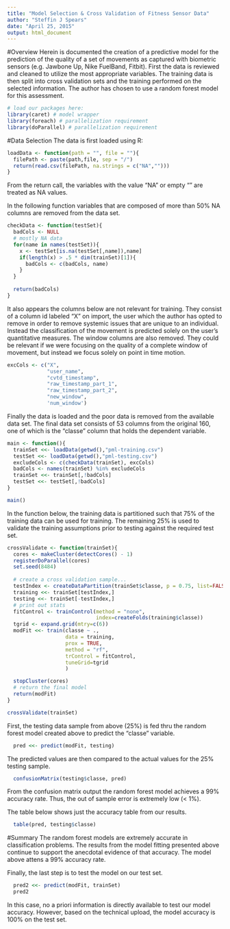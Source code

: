 ```yaml
---
title: "Model Selection & Cross Validation of Fitness Sensor Data"
author: "Steffin J Spears"
date: "April 25, 2015"
output: html_document
---
```


#Overview
Herein is documented the creation of a predictive model for the prediction of the quality of a set of movements as captured with biometric sensors (e.g. Jawbone Up, Nike FuelBand, Fitbit). First the data is reviewed and cleaned to utilize the most appropriate variables. The training data is then split into cross validation sets and the training performed on the selected information. The author has chosen to use a random forest model for this assessment.

```r
# load our packages here:
library(caret) # model wrapper
library(foreach) # parallelization requirement
library(doParallel) # parallelization requirement
```

#Data Selection
The data is first loaded using R:
```r
loadData <- function(path = "", file = ""){
  filePath <- paste(path,file, sep = "/")
  return(read.csv(filePath, na.strings = c("NA","")))  
}
```
From the return call, the variables with the value "NA" or empty "" are treated as NA values.

In the following function variables that are composed of more than 50% NA columns are removed from the data set.
```r
checkData <- function(testSet){
  badCols <- NULL
  # mostly NA data
  for(name in names(testSet)){
    x <- testSet[is.na(testSet[,name]),name]
    if(length(x) > .5 * dim(trainSet)[1]){
      badCols <- c(badCols, name)
    }
  }
  
  return(badCols)
}
```

It also appears the columns below are not relevant for training. They consist of a column id labeled "X" on import, the user which the author has opted to remove in order to remove systemic issues that are unique to an individual. Instead the classification of the movement is predicted solely on the user's quantitative measures. The window columns are also removed. They could be relevant if we were focusing on the quality of a complete window of movement, but instead we focus solely on point in time motion.

```r
excCols <- c("X",
             "user_name",
             "cvtd_timestamp",
             "raw_timestamp_part_1",
             "raw_timestamp_part_2",
             "new_window",
             'num_window')
```

Finally the data is loaded and the poor data is removed from the available data set. The final data set consists of 53 columns from the original 160, one of which is the "classe" column that holds the dependent variable.

```r
main <- function(){
  trainSet <<- loadData(getwd(),"pml-training.csv")
  testSet <<- loadData(getwd(),"pml-testing.csv")
  excludeCols <- c(checkData(trainSet), excCols)
  badCols <- names(trainSet) %in% excludeCols
  trainSet <<- trainSet[,!badCols]
  testSet <<- testSet[,!badCols]
}

main()

```

In the function below, the training data is partitioned such that 75% of the training data can be used for training. The remaining 25% is used to validate the training assumptions prior to testing against the required test set.

```r
crossValidate <- function(trainSet){
  cores <- makeCluster(detectCores() - 1)
  registerDoParallel(cores)
  set.seed(8484)
  
  # create a cross validation sample...
  testIndex <- createDataPartition(trainSet$classe, p = 0.75, list=FALSE)
  training <<- trainSet[testIndex,]
  testing <<- trainSet[-testIndex,]
  # print out stats
  fitControl <- trainControl(method = "none", 
                             index=createFolds(training$classe))
  tgrid <- expand.grid(mtry=c(6)) 
  modFit <<- train(classe ~ ., 
                   data = training, 
                   prox = TRUE,
                   method = "rf", 
                   trControl = fitControl, 
                   tuneGrid=tgrid
                   )

  stopCluster(cores)
  # return the final model
  return(modFit)
}

crossValidate(trainSet)
```

First, the testing data sample from above (25%) is fed thru the random forest model created above to predict the "classe" variable.
```r
  pred <<- predict(modFit, testing)
```

The predicted values are then compared to the actual values for the 25% testing sample.
```r
  confusionMatrix(testing$classe, pred)  
```
From the confusion matrix output the random forest model achieves a 99% accuracy rate. Thus, the out of sample error is extremely low (< 1%). 

The table below shows just the accuracy table from our results.
```r
  table(pred, testing$classe)
```

#Summary
The random forest models are extremely accurate in classification problems. The results from the model fitting presented above continue to support the anecdotal evidence of that accuracy. The model above attens a 99% accuracy rate.

Finally, the last step is to test the model on our test set.

```r
  pred2 <<- predict(modFit, trainSet)
  pred2
```

In this case, no a priori information is directly available to test our model accuracy. However, based on the technical upload, the model accuracy is 100% on the test set.
